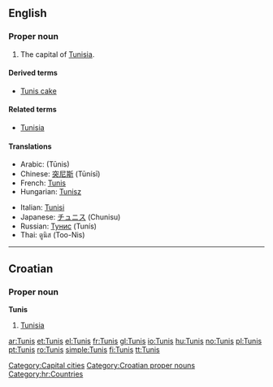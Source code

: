 ==English==
{{wikipedia}}

===Proper noun===
{{en-proper-noun}}

# The capital of [[Tunisia]].

====Derived terms====
* [[Tunis cake]]

====Related terms====
* [[Tunisia]]

====Translations====
{{trans-top|capital of Tunisia}}
* Arabic: {{Arab|[[تونس]]}} (Tūnis) {{m}}
* Chinese: [[突尼斯]] (Tūnísī)
* French: [[Tunis#French|Tunis]]
* Hungarian: [[Tunisz]]
{{trans-mid}}
* Italian: [[Tunisi]] {{f}}
* Japanese: [[チュニス]] (Chunisu)
* Russian: [[Тунис]] (Tunís) {{m}}
* Thai: ตูนิส (Too-Nis)
{{trans-bottom}}

[[Category:Capital cities]]

----

==Croatian==

===Proper noun===
'''Tunis''' {{m}}

# [[Tunisia]]

[[Category:Croatian proper nouns]]
[[Category:hr:Countries]]

[[ar:Tunis]]
[[et:Tunis]]
[[el:Tunis]]
[[fr:Tunis]]
[[gl:Tunis]]
[[io:Tunis]]
[[hu:Tunis]]
[[no:Tunis]]
[[pl:Tunis]]
[[pt:Tunis]]
[[ro:Tunis]]
[[simple:Tunis]]
[[fi:Tunis]]
[[tt:Tunis]]
